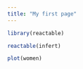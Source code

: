 ```yaml
---
title: "My first page"
---
```



```r
library(reactable)
```


```r
reactable(infert)
```



```r
plot(women)
```


